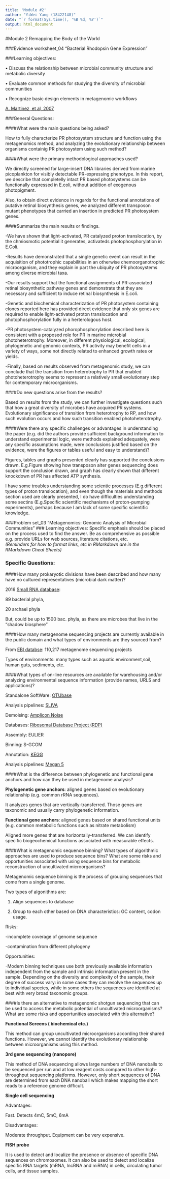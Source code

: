 ```yaml
---
title: 'Module #2'
author: "YiWei Yang (18422148)"
date: "`r format(Sys.time(), '%B %d, %Y')`"
output: html_document
---
```


#Module 2 Remapping the Body of the World

###Evidence worksheet_04 “Bacterial Rhodopsin Gene Expression”

###Learning objectives: 

•	Discuss the relationship between microbial community structure and metabolic diversity

•	Evaluate common methods for studying the diversity of microbial communities

•	Recognize basic design elements in metagenomic workflows


[A. Martinez, et al, 2007](https://connect.ubc.ca/bbcswebdav/pid-4318377-dt-content-rid-22247674_1/courses/SIS.UBC.MICB.425.201.2017W2.94510/2015/Martinez%20et%20al.%2C%20PNAS%202007.pdf)

###General Questions:

####What were the main questions being asked?

How to fully characterize PR photosystem structure and function using the metagenomics method, and analyzing the evolutionary relationship between organisms containig PR photosystem using such method?

####What were the primary methodological approaches used?

  We directly screened for large-insert DNA libraries derived from marine picoplankton for visibly detectable PR-expressing phenotype. In this report, we describe that completelly intact PR based photosystems can be functionally expressed in E.coli, without addition of exogenous photopigment. 
  
  Also, to obtain direct evidence in regards for the functional annotations of putative retinal biosynthesis genes, we analyzed different transposon mutant phenotypes that carried an insertion in predicted PR photosystem genes. 


####Summarize the main results or findings. 
 
 -We have shown that light-activated, PR catalyzed proton translocation, by the chmiosmotic potential it generates, activateds photophosphorylation in E.Coli.
 
 -Results have demonstrated that a single genetic event can result in the acquisition of phototrophic capabilities in an otherwise chemoorganotrophic microorganism, and they explain in part the ubiquity of PR photosystems among diverse microbial taxa.
 
 -Our results support that the functional assignments of PR-associated retinal biosynthetic pathway genes and demonstrate that they are necessary and sufficient to induce retinal biosynthesis in E.coli.
 
 -Genetic and biochemical characterization of PR photosystem containing clones reported here has provided direct evidence that only six genes are required to enable light-activated proton translocation and photophosphorylation fully in a herterologous host.
 
 -PR photosystem-catalyzed phorophosphorylation described here is consistent with a proposed role for PR in marine microbial photoheterotrophy. Moreover, in different physiological, ecological, phylogenetic and genomic contexts, PR activity may benefit cells in a variety of ways, some not directly related to enhanced growth rates or yields. 
 
 -Finally, based on results observed from metagenomic study, we can conclude that the transition from heterotrophy to PR that enabled photoheterotrophy seems to represent a relatively small evolutionary step for contemporary microorganisms. 
 
####Do new questions arise from the results?

Based on results from the study, we can further investigate questions such that how a great diversity of microbes have acquired PR systems. Evolutionary significance of  transition from heterotrophy to RP, and how such evolution occurs and how such transition enabled photoheterotrephy. 


####Were there any specific challenges or advantages in understanding the paper (e.g. did the authors provide sufficient background information to understand experimental logic, were methods explained adequately, were any specific assumptions made, were conclusions justified based on the evidence, were the figures or tables useful and easy to understand)? 

  Figures, tables and graphs presented clearly has supported the conclusions drawn. E.g.Figure showing how transposon alter genes sequencing does support the conclusion drawn, and graph has clearly shown that different knockdown  of PR has affected ATP synthesis. 
  
  I have some troubles understanding some scientic processes (E.g.different types of proton translocation), and even though the materials and methods section used are clearly presented, I do have difficulties understanding some sectins (E.g.Specific scientific mechanisms of proton-pumping experiments), perhaps because I am lack of some specific scientific knowledge.



###Problem set_03 “Metagenomics: Genomic Analysis of Microbial Communities”
### Learning objectives: 
Specific emphasis should be placed on the process used to find the answer. Be as comprehensive as possible e.g. provide URLs for web sources, literature citations, etc.  
*(Reminders for how to format links, etc in RMarkdown are in the RMarkdown Cheat Sheets)*

### Specific Questions:
####How many prokaryotic divisions have been described and how many have no cultured representatives (microbial dark matter)?

  2016 [Small RNA database](http://srnamap.mbc.nctu.edu.tw/):
  
  89 bacterial phyla,
  
  20 archael phyla
  
  But, could be up to 1500 bac. phyla, as there are microbes that live in the "shadow biosphere"

####How many metagenome sequencing projects are currently available in the public domain and what types of environments are they sourced from?

From [EBI databse](https://www.ebi.ac.uk/services):
110,217 metagenome sequencing projects

Types of environments: many types such as aquatic environment,soil, human guts, sediments, etc. 
  

####What types of on-line resources are available for warehousing and/or analyzing environmental sequence information (provide names, URLS and applications)?  

Standalone SoftWare: [OTUbase](https://www.bioconductor.org/packages/release/bioc/html/OTUbase.html)

Analysis pipelines: [SLIVA](https://www.arb-silva.de/)

Demoising: [Amplicon Noise](https://omictools.com/ampliconnoise-tool)

Databases: [Ribosomal Database Project (RDP)](http://rdp.cme.msu.edu/)

Assembly: EULIER

Binning: S-GCOM

Annotation: [KEGG](http://www.genome.jp/kegg/)

Analysis pipelines: [Megan 5](http://ab.inf.uni-tuebingen.de/software/megan5/)

####What is the difference between phylogenetic and functional gene anchors and how can they be used in metagenome analysis?   

**Phylogenetic gene anchors**: aligned genes based on evolutionary relationship (e.g. common rRNA sequences).

It analyzes genes that are vertically-transferred. Those genes are taxonomic and usually carry phylogenetic information.

**Functional gene anchors**: aligned genes based on shared functional units (e.g. common metabolic functions such as nitrate metabolism)

Aligned more genes that are horizontally-transferred. We can identify specific biogeochemical functions associated with measurable effects. 

####What is metagenomic sequence binning? What types of algorithmic approaches are used to produce sequence bins? What are some risks and opportunities associated with using sequence bins for metabolic reconstruction of uncultivated microorganisms?  

Metagenomic sequence binning is the process of grouping sequences that come from a single genome.

Two types of algonithms are:

1. Align sequences to database

2. Group to each other based on DNA characteristics: GC content, codon usage.

Risks:

-incomplete coverage of genome sequence

-contamination from different phylogeny

Opportunities:

-Modern binning techniques use both previously available information independent from the sample and intrinsic information present in the sample. Depending on the diversity and complexity of the sample, their degree of success vary: in some cases they can resolve the sequences up to individual species, while in some others the sequences are identified at best with very broad taxonomic groups.


####Is there an alternative to metagenomic shotgun sequencing that can be used to access the metabolic potential of uncultivated microorganisms? What are some risks and opportunities associated with this alternative?  

**Functional Screens ( biochemical etc.)**

This method can group uncultivated microorganisms according their shared functions. However, we cannot identify the evolutionary relationship between microorganisms using this method.

**3rd gene sequencing (nanopore)**

This method of DNA sequencing allows large numbers of DNA nanoballs to be sequenced per run and at low reagent costs compared to other high-throughput sequencing platforms. However, only short sequences of DNA are determined from each DNA nanoball which makes mapping the short reads to a reference genome difficult.

**Single cell sequencing**

Advantages:

Fast. Detects 4mC, 5mC, 6mA

Disadvantages:

Moderate throughput. Equipment can be very expensive.

**FISH probe**

It is used to detect and localize the presence or absence of specific DNA sequences on chromosomes. It can also be used to detect and localize specific RNA targets (mRNA, lncRNA and miRNA) in cells, circulating tumor cells, and tissue samples.

